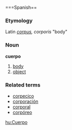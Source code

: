 ===Spanish==
===Etymology===
Latin ''[[corpus]], corporis'' "body"
===Noun===
'''cuerpo'''

# [[body]]
# [[object]]

===Related terms===
*[[corpecico]]
*[[corporación]]
*[[corporal]]
*[[corpóreo]]

[[hu:Cuerpo]]